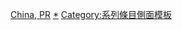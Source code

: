 {{Sidebar with collapsible lists
|name = 中华人民共和国政治
|bodyclass = vcard
|bodystyle = width: {{{width|18em}}};
|wraplinks = true
|headingstyle = padding: 0 0.25em 0.5em;
|liststyle = padding-top: 0; text-align: left;

|title = {{Politics sidebar title
|country = 中华人民共和国
|image = {{中华人民共和国国徽|140}}
|title = 中华人民共和国
}}

|list1title = [[中国共产党]]
|list1 =
* [[中国共产党章程|党章]]
* [[中国共产党集体领导制度|集体领导制]]、[[民主集中制]]
----
* [[习李体制|第五代中央领导集体]]
----
* [[中国共产党全国代表大会|全国代表大会]]  {{Small|（[[中国共产党第十九次全国代表大会|十九大]]）}}
** [[中国共产党中央委员会|中央委员会]]  {{Small|（[[中国共产党第十九届中央委员会|十九届]]）}}
*** [[中国共产党中央委员会总书记|总书记]]：[[习近平]]
*** [[中国共产党中央政治局|中央政治局]]
**** [[中国共产党中央政治局常务委员会|常务委员会]]
***** [[中国共产党中央书记处|中央书记处]]
*** [[中共中央直属机构|中央直属机构]]
** [[中国共产党中央纪律检查委员会|中央纪律检查委员会]]
*** [[中国共产党中央纪律检查委员会书记|书记]]：[[赵乐际]]
** [[中国共产党中央军事委员会|中央军事委员会]]
*** [[中国共产党中央军事委员会主席|主席]]：[[习近平]]
*** [[中國共產黨中央軍事委員會副主席|副主席]]：[[许其亮]]、[[张又侠]]
----
* [[中国共产党地方组织|地方组织]]：[[中国共产党地方各级代表大会|地方各级代表大会]]、[[中国共产党地方委员会|地方委员会]]、[[党委书记]]
* [[中国共产党基层组织|基层组织]]：[[中国共产党总支部委员会|总支部委员会]]、[[中国共产党支部委员会|支部委员会]]、[[党组]]、[[第一书记 (中国)|第一书记]]
* [[中国共产党军队委员会|军队委员会]]
----
* [[中国共产党纪律检查机关|纪律检查机关]]、[[中国共产党纪律处分条例|纪律处分条例]]
* [[中央巡视工作领导小组|中央巡视制度、地方巡察制度]]
----
* [[中國共產黨黨旗黨徽|党徽、党旗]]、[[中國共產黨黨報黨刊|党报、党刊]]
* [[中国共产主义青年团|共青团]]、[[中国少年先锋队|少先队]]

|heading2 = <hr />政府
|list2title = [[中华人民共和国法治|国家宪政体制]]
|list2 =
* [[中华人民共和国宪法|宪法]]
** [[全国人民代表大会常务委员会|宪法解释]]、[[违宪审查#中华人民共和国|违宪审查]]
** [[中华人民共和国宪法宣誓制度|宪法宣誓]]、[[中华人民共和国宪法修正案|宪法修正]]
----
* [[中华人民共和国法律|法律]][[中华人民共和国法律列表| {{Small|（列表）}}]]
** [[:分类:中华人民共和国基本法律|基本法律]]、[[:分类:中华人民共和国普通法律|普通法律]]
** [[行政法规]]、[[部门规章]]
** [[地方性法规]]、[[自治条例]]、[[单行条例]]
** [[香港法律制度|香港法例]]、[[澳門司法制度|澳门法律]]

|list3title = [[人民代表大会制度|国家权力机关]]
|list3 =
* [[全国人民代表大会]]  {{Small|（[[第十三届全国人民代表大会|十三届]]、[[第十三届全国人民代表大会代表名单|代表]]）}}
** [[全国人民代表大会主席团|主席团]]
***常务主席：[[栗战书]]
** [[全国人民代表大会常务委员会|常务委员会]]{{Small|（[[第十三届全国人民代表大会常务委员会|十三届]]、[[第十三届全国人民代表大会常务委员会|组成人员]]）}}
*** [[全国人民代表大会常务委员会委员长|委员长]]：[[栗战书]]
*** [[全国人民代表大会常务委员会副委员长|副委员长]]、[[全国人民代表大会常务委员会秘书长|秘书长]]、[[:分类:全国人大常委会委员|委员]]
*** [[全国人民代表大会常务委员会委员长会议|委员长会议]]
** [[全国人民代表大会专门委员会|各专门委员会]]
----
* [[中华人民共和国国家元首列表|国家元首]]
** [[中华人民共和国主席|国家主席]]：[[习近平]]
** [[中华人民共和国副主席|国家副主席]]：[[王岐山]]
----
* [[地方各级人民代表大会]] {{Small|（[[中华人民共和国地方各级人民代表大会和地方各级人民政府组织法|组织法]]）}}
----
* [[中華人民共和國全國人民代表大會和地方各級人民代表大會選舉法|人大选举法]]、[[中华人民共和国各级人民代表大会常务委员会监督法|监督法]]
* [[中华人民共和国全国人民代表大会组织法|全国人大组织法]]、[[:s:中华人民共和国全国人民代表大会议事规则|议事规则]]
|list4title = [[中華人民共和國政府|国家行政机关]]
|list4 =
* [[中华人民共和国国务院|中央人民政府]] {{Small|（[[中华人民共和国国务院 (第十三届)|第十三届国务院]]）}}
** [[中华人民共和国国务院总理|总理]]：[[李克强]]{{Small|（[[李克强政府|历届内阁]]）}}
** [[中华人民共和国国务院副总理|副总理]]：[[韩正]]、[[孙春兰]]<br />[[胡春华]]、[[刘鹤]]
** [[国务委员]]
** [[中华人民共和国国务院秘书长|秘书长]] {{Small|（[[中华人民共和国国务院办公厅|办公厅]]）}}
* [[国务院全体会议|全体会议]] {{Small|（[[国务院全体会议 (第十三届)|第十三届]]）}}／[[中华人民共和国国务院组成人员|组成人员]]
* [[国务院常务会议|常务会议]]  {{Small|（[[国务院常务会议 (第十三届)|第十三届]]）}}
----
* [[中华人民共和国中央军事委员会|中央军事委员会]]
** [[中华人民共和国中央军事委员会主席|主席]]：[[习近平]]
** [[中華人民共和國中央軍事委員會副主席|副主席]]：[[许其亮]]、[[张又侠]]
----
* [[人民政府|地方各级人民政府]]{{Small|（[[中华人民共和国省级行政区领导人|领导人]]）}}
* [[中华人民共和国行政区划|行政区划]]、[[中央机构编制委员会办公室|机构编制]][[中华人民共和国副省部级以上单位列表| {{Small|（列表）}}]]
* [[一国两制]]、[[民族区域自治制度]]、[[基层群众自治制度]]
----
* [[中华人民共和国选举|基层选举制度]]、[[中华人民共和国公务员|公务员制度]]
* [[中华人民共和国基本国策|基本国策]]、[[中华人民共和国国民经济和社会发展五年规划|五年规划]]
* [[政府工作报告]]

|list5title = [[中华人民共和国各级监察委员会|国家监察机关]]
|list5 = 
* [[中华人民共和国国家监察委员会|国家监察委员会]]
** [[中华人民共和国国家监察委员会主任|主任]]：[[杨晓渡]]
** [[中华人民共和国国家监察委员会副主任|副主任]]：{{Nowrap|[[刘金国]]}}、{{Nowrap|[[杨晓超]]}}、<br />{{Nowrap|[[李书磊]]}}、{{Nowrap|[[徐令义]]}}、{{Nowrap|[[肖培]]}}、<br />{{Nowrap|[[陈小江]]}}
----
* [[中华人民共和国各级监察委员会|地方各级监察委员会]]

|list6title = [[中华人民共和国司法体制|国家司法机关]]
|list6 = 
* [[中华人民共和国最高人民法院|最高人民法院]]
** [[中华人民共和国最高人民法院院长|院长]]：[[周强]]
* [[中华人民共和国最高人民检察院|最高人民检察院]]
** [[中华人民共和国最高人民检察院检察长|检察长]]：[[张军 (1956年)|张军]]
----
* [[最高人民法院审判委员会]]
* [[最高人民检察院检察委员会]]
* [[中华人民共和国法院列表|地方各级人民法院]]
* [[中华人民共和国法院列表|地方各级人民检察院]]

|heading7 = <hr>政治
|list7title = [[統一戰線]]·[[一国两制|港澳台政策]]
|list7 =
* [[中国共产党领导的多党合作和政治协商制度]]
* [[中国人民政治协商会议]]
** [[中国人民政治协商会议全国委员会|全国委员会]]{{Small|（[[中国人民政治协商会议第十三届全国委员会|第十三届]]、[[中国人民政治协商会议全国委员会常务委员会|常务委员会]]）}}
*** [[中国人民政治协商会议全国委员会主席|主席]]：[[汪洋 (1955年)|汪洋]]
*** [[中国人民政治协商会议全国委员会副主席|副主席]]、[[中国人民政治协商会议全国委员会秘书长|秘书长]]、[[:分类:全国政协常务委员|常委]]
** [[中国人民政治协商会议地方委员会|地方委员会]]
----
* [[中華人民共和國政黨|政党]]
** [[中国共产党]] {{Small|（[[中共中央统一战线工作部|中央统战部]]）}}
** [[民主党派]]、[[无党派人士]]
** [[香港政黨列表|香港政党]]、[[澳門政黨列表|澳门政党]]
* [[人民團體]]
----
* [[中国统一|和平统一]]、[[一国两制]]、[[高度自治]]
* [[中央對臺工作領導小組]]、[[中央港澳工作协调小组]]
* [[国务院台湾事务办公室]]、[[国务院港澳事务办公室]]
* [[海峡两岸关系协会]]、[[中央人民政府駐香港特別行政區聯絡辦公室|香港中联办]]、[[中央人民政府駐澳門特別行政區聯絡辦公室|澳门中联办]]
* [[香港司法機構|香港司法体制]]、[[澳門特別行政區司法機關|澳门司法体制]]

|list8title = [[中华人民共和国外交|外交]]·[[國家安全|国安]]
|list8 =
* [[中央国家安全委员会]]
** 主席：[[习近平]]
** 副主席：[[李克强]]、[[栗战书]]
* [[中央外事工作委员会]]
** 主任：[[习近平]]
** 副主任：[[李克强]]
** [[中央外事工作委员会办公室|中央外事办]]
*** 主任：[[杨洁篪]]
* [[中共中央政法委员会|中央政法委员会]]
** [[中共中央政法委員會書記|书记]]：[[郭声琨]]
----
* [[中华人民共和国外交部|外交部]] {{Small|（[[中华人民共和国外交部发言人|发言人]]、[[中華人民共和國駐外機構列表|驻外机构]]）}}
** [[中华人民共和国外交部部长|外长]]：[[王毅]]
* [[中华人民共和国商务部|商务部]]
* [[中共中央对外联络部]]
* [[全国人民代表大会外事委员会|全国人大外事委]]、[[中国人民政治协商会议全国委员会外事委员会|全国政协外事委]]

* [[独立自主的和平外交政策]]、[[和平共处五项原则]]
* [[互利共赢的开放战略]]、[[新型國際關係]]
* [[中国和平崛起|和平发展道路]]、[[和谐世界]]
* [[大国外交]]、[[周边外交]]
* [[习近平外事访问列表]]
* [[李克强外交访问列表]]
----
* [[中华人民共和国国家安全部|国家安全部]]
* [[公安部国内安全保卫局]]

|below = {{Politics sidebar below|China}}
}}<noinclude>

[[Category:各國政治導航模板|China, PR]]
[[Category:中华人民共和国政治|*]]
[[Category:中华人民共和国政治导航模板| ]]
[[Category:中华人民共和国政府导航模板| ]]
[[Category:系列條目側面模板]]
</noinclude>